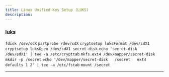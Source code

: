 ```yaml
---
title: Linux Unified Key Setup (LUKS)
description:
---
```


### luks

`fdisk /dev/sdX`
`partprobe /dev/sdX`
`cryptsetup luksFormat /dev/sdX1`
`cryptsetup luksOpen /dev/sdX1 secret-disk`
`echo 'secret-disk   /dev/sdX1' | tee -a /etc/crypttab`
`mkfs.ext4 /dev/mapper/secret-disk`
`mkdir -p /secret`
`echo '/dev/mapper/secret-disk   /secret   ext4   defaults 1 2' | tee -a /etc/fstab`
`mount /secret`


---